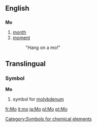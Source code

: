 ==English==
==={{abbreviation}}===
'''Mo'''

# [[month]]
# [[moment]]
#: "Hang on a mo!"


==Translingual==
===Symbol===
'''Mo'''
#{{chemistry}} symbol for [[molybdenum]]
[[Category:Symbols for chemical elements]]

[[fr:Mo]]
[[it:mo]]
[[ja:Mo]]
[[pl:Mo]]
[[pt:Mo]]